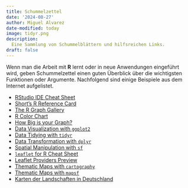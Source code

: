 ```yaml
---
title: Schummelzettel
date: '2024-08-27'
author: Miguel Alvarez
date-modified: today
image: tidyr.png
description:
  Eine Sammlung von Schummelblättern und hilfsreichen Links.
draft: false
---
```


Wenn man die Arbeit mit **R** lernt oder in neue Anwendungen eingeführt wird, geben Schummelzettel einen guten Überblick über die wichtigsten Funktionen oder Argumente.
Nachfolgend sind einige Beispiele aus dem Internet aufgelistet.

- [RStudio IDE Cheat Sheet](https://rstudio.github.io/cheatsheets/rstudio-ide.pdf)
- [Short's R Reference
  Card](https://cran.r-project.org/doc/contrib/Short-refcard.pdf)
- [The R Graph Gallery](https://r-graph-gallery.com/)
- [R Color
  Chart](https://rstudio-pubs-static.s3.amazonaws.com/3486_79191ad32cf74955b4502b8530aad627.html)
- [How Big is your Graph?](https://rstudio.github.io/cheatsheets/how-big-is-your-graph.pdf)
- [Data Visualization with `ggplot2`](https://rstudio.github.io/cheatsheets/data-visualization.pdf)
- [Data Tidying with `tidyr`](https://rstudio.github.io/cheatsheets/tidyr.pdf)
- [Data Transformation with `dplyr`](https://rstudio.github.io/cheatsheets/data-transformation.pdf)
- [Spatial Manipulation with `sf`](https://rstudio.github.io/cheatsheets/sf.pdf)
- [`leaflet` for R Cheat Sheet](https://rstudio.github.io/cheatsheets/leaflet.pdf)
- [Leaflet Providers Preview](http://leaflet-extras.github.io/leaflet-providers/preview/index.html)
- [Thematic Maps with `cartography`](https://rstudio.github.io/cheatsheets/cartography.pdf)
- [Thematic Maps with `mapsf`](https://rstudio.github.io/cheatsheets/mapsf.pdf)
- [Karten der Landschaften in Deutschland](https://upload.wikimedia.org/wikipedia/commons/7/7f/Deutschland_Landschaften.png)
